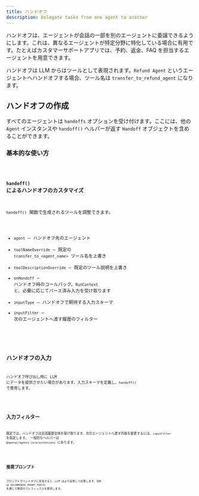 ```yaml
---
title: ハンドオフ
description: Delegate tasks from one agent to another
---
```



ハンドオフは、エージェントが会話の一部を別のエージェントに委譲できるようにします。これは、異なるエージェントが特定分野に特化している場合に有用です。たとえばカスタマーサポートアプリでは、予約、返金、FAQ を担当するエージェントを用意できます。

ハンドオフは LLM からはツールとして表現されます。`Refund Agent` というエージェントへハンドオフする場合、ツール名は `transfer_to_refund_agent` になります。

## ハンドオフの作成

すべてのエージェントは `handoffs` オプションを受け付けます。ここには、他の `Agent` インスタンスや `handoff()` ヘルパーが返す `Handoff` オブジェクトを含めることができます。

### 基本的な使い方

<Code lang="typescript" code={basicUsageExample} title="Basic handoffs" />

### `handoff()` によるハンドオフのカスタマイズ

`handoff()` 関数で生成されるツールを調整できます。

- `agent` – ハンドオフ先のエージェント
- `toolNameOverride` – 既定の `transfer_to_<agent_name>` ツール名を上書き
- `toolDescriptionOverride` – 既定のツール説明を上書き
- `onHandoff` – ハンドオフ時のコールバック。`RunContext` と、必要に応じてパース済み入力を受け取ります
- `inputType` – ハンドオフで期待する入力スキーマ
- `inputFilter` – 次のエージェントへ渡す履歴のフィルター

<Code
  lang="typescript"
  code={customizeHandoffExample}
  title="Customized handoffs"
/>

## ハンドオフの入力

ハンドオフ呼び出し時に LLM にデータを提供させたい場合があります。入力スキーマを定義し、`handoff()` で使用します。

<Code lang="typescript" code={handoffInputExample} title="Handoff inputs" />

## 入力フィルター

既定では、ハンドオフは会話履歴全体を受け取ります。次のエージェントへ渡す内容を変更するには、`inputFilter` を指定します。
一般的なヘルパーは `@openai/agents-core/extensions` にあります。

<Code lang="typescript" code={inputFilterExample} title="Input filters" />

## 推奨プロンプト

プロンプトでハンドオフに言及すると、LLM はより安定して応答します。SDK は `RECOMMENDED_PROMPT_PREFIX` を通じて推奨のプレフィックスを提供します。

<Code
  lang="typescript"
  code={recommendedPromptExample}
  title="Recommended prompts"
/>
